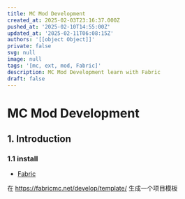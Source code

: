 ```yaml
---
title: MC Mod Development
created_at: 2025-02-03T23:16:37.000Z
pushed_at: '2025-02-10T14:55:00Z'
updated_at: '2025-02-11T06:08:15Z'
authors: '[[object Object]]'
private: false
svg: null
image: null
tags: '[mc, ext, mod, Fabric]'
description: MC Mod Development learn with Fabric
draft: false
---
```


# MC Mod Development

## 1. Introduction

### 1.1 install

- [Fabric](https://fabricmc.net/)

在 https://fabricmc.net/develop/template/ 生成一个项目模板
